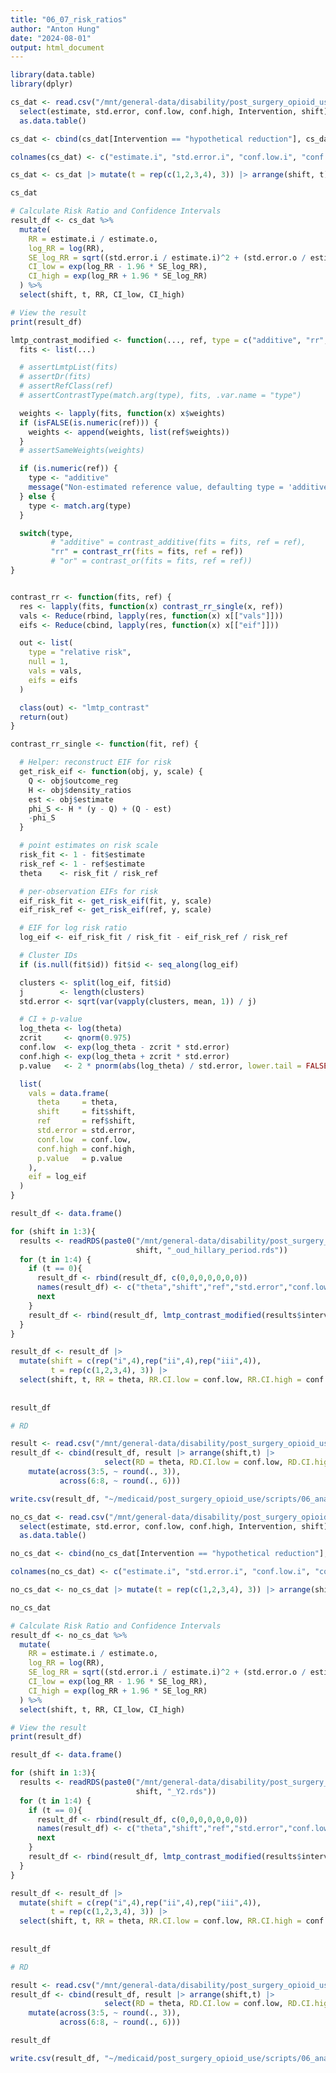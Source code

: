 ```yaml
---
title: "06_07_risk_ratios"
author: "Anton Hung"
date: "2024-08-01"
output: html_document
---
```


```r
library(data.table)
library(dplyr)
```

```r
cs_dat <- read.csv("/mnt/general-data/disability/post_surgery_opioid_use/analysis/earth/plots/lmtp_results_c-section_oud_hillary_period.csv") |>
  select(estimate, std.error, conf.low, conf.high, Intervention, shift) |>
  as.data.table()

cs_dat <- cbind(cs_dat[Intervention == "hypothetical reduction"], cs_dat[Intervention == "no reduction"])[, -c(5, 6, 11)]

colnames(cs_dat) <- c("estimate.i", "std.error.i", "conf.low.i", "conf.high.i", "estimate.o", "std.error.o", "conf.low.o", "conf.high.o", "shift")

cs_dat <- cs_dat |> mutate(t = rep(c(1,2,3,4), 3)) |> arrange(shift, t)

cs_dat
```

```r
# Calculate Risk Ratio and Confidence Intervals
result_df <- cs_dat %>%
  mutate(
    RR = estimate.i / estimate.o,
    log_RR = log(RR),
    SE_log_RR = sqrt((std.error.i / estimate.i)^2 + (std.error.o / estimate.o)^2),
    CI_low = exp(log_RR - 1.96 * SE_log_RR),
    CI_high = exp(log_RR + 1.96 * SE_log_RR)
  ) %>%
  select(shift, t, RR, CI_low, CI_high)

# View the result
print(result_df)

```





```r
lmtp_contrast_modified <- function(..., ref, type = c("additive", "rr", "or")) {
  fits <- list(...)

  # assertLmtpList(fits)
  # assertDr(fits)
  # assertRefClass(ref)
  # assertContrastType(match.arg(type), fits, .var.name = "type")

  weights <- lapply(fits, function(x) x$weights)
  if (isFALSE(is.numeric(ref))) {
    weights <- append(weights, list(ref$weights))
  }
  # assertSameWeights(weights)

  if (is.numeric(ref)) {
    type <- "additive"
    message("Non-estimated reference value, defaulting type = 'additive'")
  } else {
    type <- match.arg(type)
  }

  switch(type,
         # "additive" = contrast_additive(fits = fits, ref = ref),
         "rr" = contrast_rr(fits = fits, ref = ref))
         # "or" = contrast_or(fits = fits, ref = ref))
}


contrast_rr <- function(fits, ref) {
  res <- lapply(fits, function(x) contrast_rr_single(x, ref))
  vals <- Reduce(rbind, lapply(res, function(x) x[["vals"]]))
  eifs <- Reduce(cbind, lapply(res, function(x) x[["eif"]]))

  out <- list(
    type = "relative risk",
    null = 1,
    vals = vals,
    eifs = eifs
  )

  class(out) <- "lmtp_contrast"
  return(out)
}

contrast_rr_single <- function(fit, ref) {

  # Helper: reconstruct EIF for risk
  get_risk_eif <- function(obj, y, scale) {
    Q <- obj$outcome_reg
    H <- obj$density_ratios
    est <- obj$estimate
    phi_S <- H * (y - Q) + (Q - est)
    -phi_S
  }

  # point estimates on risk scale
  risk_fit <- 1 - fit$estimate
  risk_ref <- 1 - ref$estimate
  theta    <- risk_fit / risk_ref

  # per-observation EIFs for risk
  eif_risk_fit <- get_risk_eif(fit, y, scale)
  eif_risk_ref <- get_risk_eif(ref, y, scale)

  # EIF for log risk ratio
  log_eif <- eif_risk_fit / risk_fit - eif_risk_ref / risk_ref

  # Cluster IDs
  if (is.null(fit$id)) fit$id <- seq_along(log_eif)

  clusters <- split(log_eif, fit$id)
  j        <- length(clusters)
  std.error <- sqrt(var(vapply(clusters, mean, 1)) / j)

  # CI + p-value
  log_theta <- log(theta)
  zcrit     <- qnorm(0.975)
  conf.low  <- exp(log_theta - zcrit * std.error)
  conf.high <- exp(log_theta + zcrit * std.error)
  p.value   <- 2 * pnorm(abs(log_theta) / std.error, lower.tail = FALSE)

  list(
    vals = data.frame(
      theta     = theta,
      shift     = fit$shift,
      ref       = ref$shift,
      std.error = std.error,
      conf.low  = conf.low,
      conf.high = conf.high,
      p.value   = p.value
    ),
    eif = log_eif
  )
}


```


```r
result_df <- data.frame()

for (shift in 1:3){
  results <- readRDS(paste0("/mnt/general-data/disability/post_surgery_opioid_use/analysis/earth/lmtp_result_c-section_shift_",
                            shift, "_oud_hillary_period.rds"))
  for (t in 1:4) {
    if (t == 0){
      result_df <- rbind(result_df, c(0,0,0,0,0,0,0))
      names(result_df) <- c("theta","shift","ref","std.error","conf.low","conf.high","p.value")
      next
    }
    result_df <- rbind(result_df, lmtp_contrast_modified(results$intervention[[t]], ref = results$observed[[t]], type="rr")$vals)
  }
}

result_df <- result_df |>
  mutate(shift = c(rep("i",4),rep("ii",4),rep("iii",4)),
         t = rep(c(1,2,3,4), 3)) |>
  select(shift, t, RR = theta, RR.CI.low = conf.low, RR.CI.high = conf.high)
         
  
result_df

```

```r
# RD

result <- read.csv("/mnt/general-data/disability/post_surgery_opioid_use/analysis/xgboost/plots/lmtp_contrasts_c-section_oud_hillary_period.csv")
result_df <- cbind(result_df, result |> arrange(shift,t) |>
                     select(RD = theta, RD.CI.low = conf.low, RD.CI.high = conf.high)) |>
    mutate(across(3:5, ~ round(., 3)),
           across(6:8, ~ round(., 6)))

write.csv(result_df, "~/medicaid/post_surgery_opioid_use/scripts/06_analysis/c-section_RD_and_RR.csv", row.names = F)


```


```r
no_cs_dat <- read.csv("/mnt/general-data/disability/post_surgery_opioid_use/analysis/earth/plots/lmtp_results_other_oud_hillary_period.csv") |>
  select(estimate, std.error, conf.low, conf.high, Intervention, shift) |>
  as.data.table()

no_cs_dat <- cbind(no_cs_dat[Intervention == "hypothetical reduction"], no_cs_dat[Intervention == "no reduction"])[, -c(5, 6, 11)]

colnames(no_cs_dat) <- c("estimate.i", "std.error.i", "conf.low.i", "conf.high.i", "estimate.o", "std.error.o", "conf.low.o", "conf.high.o", "shift")

no_cs_dat <- no_cs_dat |> mutate(t = rep(c(1,2,3,4), 3)) |> arrange(shift, t)

no_cs_dat
```

```r
# Calculate Risk Ratio and Confidence Intervals
result_df <- no_cs_dat %>%
  mutate(
    RR = estimate.i / estimate.o,
    log_RR = log(RR),
    SE_log_RR = sqrt((std.error.i / estimate.i)^2 + (std.error.o / estimate.o)^2),
    CI_low = exp(log_RR - 1.96 * SE_log_RR),
    CI_high = exp(log_RR + 1.96 * SE_log_RR)
  ) %>%
  select(shift, t, RR, CI_low, CI_high)

# View the result
print(result_df)
```


```r
result_df <- data.frame()

for (shift in 1:3){
  results <- readRDS(paste0("/mnt/general-data/disability/post_surgery_opioid_use/analysis/xgboost/lmtp_result_other_shift_",
                            shift, "_Y2.rds"))
  for (t in 1:4) {
    if (t == 0){
      result_df <- rbind(result_df, c(0,0,0,0,0,0,0))
      names(result_df) <- c("theta","shift","ref","std.error","conf.low","conf.high","p.value")
      next
    }
    result_df <- rbind(result_df, lmtp_contrast_modified(results$intervention[[t]], ref = results$observed[[t]], type="rr")$vals)
  }
}

result_df <- result_df |>
  mutate(shift = c(rep("i",4),rep("ii",4),rep("iii",4)),
         t = rep(c(1,2,3,4), 3)) |>
  select(shift, t, RR = theta, RR.CI.low = conf.low, RR.CI.high = conf.high)
         
  
result_df

```

```r
# RD

result <- read.csv("/mnt/general-data/disability/post_surgery_opioid_use/analysis/xgboost/plots/lmtp_contrasts_other_oud_hillary_period.csv")
result_df <- cbind(result_df, result |> arrange(shift,t) |>
                     select(RD = theta, RD.CI.low = conf.low, RD.CI.high = conf.high)) |>
    mutate(across(3:5, ~ round(., 3)),
           across(6:8, ~ round(., 6)))

result_df

write.csv(result_df, "~/medicaid/post_surgery_opioid_use/scripts/06_analysis/other_RD_and_RR.csv", row.names = F)


```